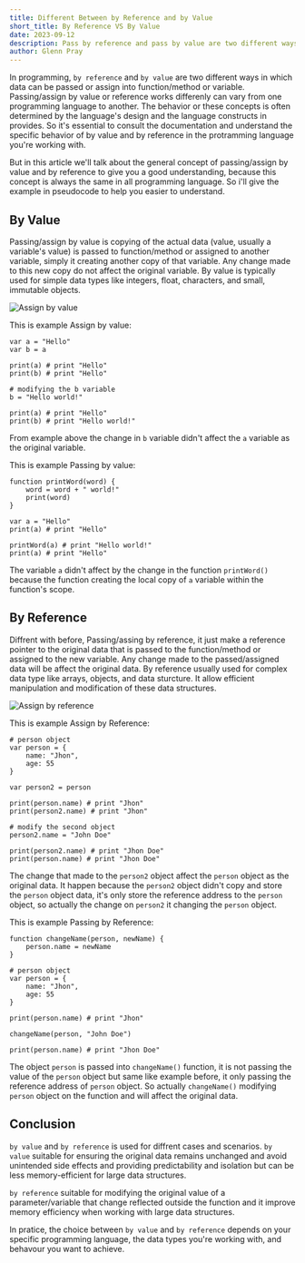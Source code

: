 ```yaml
---
title: Different Between by Reference and by Value
short_title: By Reference VS By Value
date: 2023-09-12
description: Pass by reference and pass by value are two different ways in which data can be passed or assign.
author: Glenn Pray
---
```


In programming, `by reference` and `by value` are two different ways in which data can be passed or assign into function/method or variable. Passing/assign by value or reference works differenly can vary from one programming language to another. The behavior or these concepts is often determined by the language's design and the language constructs in provides. So it's essential to consult the documentation and understand the specific behavior of by value and by reference in the protramming language you're working with.  

But in this article we'll talk about the general concept of passing/assign by value and by reference to give you a good understanding, because this concept is always the same in all programming language. So i'll give the example in pseudocode to help you easier to understand.

## By Value
Passing/assign by value is copying of the actual data (value, usually a variable's value) is passed to function/method or assigned to another variable, simply it creating another copy of that variable. Any change made to this new copy do not affect the original variable. By value is typically used for simple data types like integers, float, characters, and small, immutable objects.

![Assign by value](/images/blog/assign-by-value.png)

This is example Assign by value:
```
var a = "Hello"
var b = a 

print(a) # print "Hello"
print(b) # print "Hello"

# modifying the b variable
b = "Hello world!"

print(a) # print "Hello"
print(b) # print "Hello world!"
```
From example above the change in `b` variable didn't affect the `a` variable as the original variable.  

This is example Passing by value:
```
function printWord(word) {
    word = word + " world!"
    print(word)
}

var a = "Hello"
print(a) # print "Hello"

printWord(a) # print "Hello world!"
print(a) # print "Hello"
```
The variable `a` didn't affect by the change in the function `printWord()` because the function creating the local copy of `a` variable within the function's scope.

## By Reference
Diffrent with before, Passing/assing by reference, it just make a reference pointer to the original data that is passed to the function/method or assigned to the new variable. Any change made to the passed/assigned data will be affect the original data. By reference usually used for complex data type like arrays, objects, and data sturcture. It allow efficient manipulation and modification of these data structures.

![Assign by reference](/images/blog/assign-by-reference.png)

This is example Assign by Reference:
```
# person object
var person = {
    name: "Jhon",
    age: 55
}

var person2 = person

print(person.name) # print "Jhon"
print(person2.name) # print "Jhon"

# modify the second object
person2.name = "John Doe"

print(person2.name) # print "Jhon Doe"
print(person.name) # print "Jhon Doe"
```

The change that made to the `person2` object affect the `person` object as the original data. It happen because the `person2` object didn't copy and store the `person` object data, it's only store the reference address to the `person` object, so actually the change on `person2` it changing the `person` object.

This is example Passing by Reference:
```
function changeName(person, newName) {
    person.name = newName
}

# person object
var person = {
    name: "Jhon",
    age: 55
}

print(person.name) # print "Jhon"

changeName(person, "John Doe")

print(person.name) # print "Jhon Doe"
```
The object `person` is passed into `changeName()` function, it is not passing the value of the `person` object but same like example before, it only passing the reference address of `person` object. So actually `changeName()` modifying `person` object on the function and will affect the original data.

## Conclusion
`by value` and `by reference` is used for diffrent cases and scenarios. `by value` suitable for ensuring the original data remains unchanged and avoid unintended side effects and providing predictability and isolation but can be less memory-efficient for large data structures.

`by reference` suitable for modifying the original value of a parameter/variable that change reflected outside the function and it improve memory efficiency when working with large data structures.

In pratice, the choice between `by value` and `by reference` depends on your specific programming language, the data types you're working with, and behavour you want to achieve. 